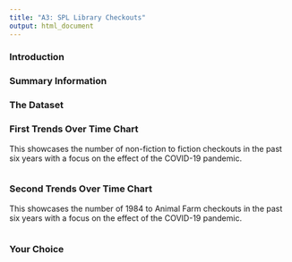 ```yaml
---
title: "A3: SPL Library Checkouts"
output: html_document
---
```


### Introduction



### Summary Information



### The Dataset



### First Trends Over Time Chart

This showcases the number of non-fiction to fiction checkouts in the past six years with a focus on the effect of the COVID-19 pandemic.

```r
```

### Second Trends Over Time Chart

This showcases the number of 1984 to Animal Farm checkouts in the past six years with a focus on the effect of the COVID-19 pandemic.

```r
```

### Your Choice



```r
```


